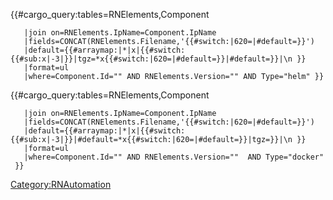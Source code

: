 <includeonly>
<tr>
<td>
{{{Service|}}}
</td>
<td>
{{{ReleaseNumber|}}}
</td>
<td>
{{{ReleaseDate|}}}
</td>
<td>
{{#cargo_query:tables=RNElements,Component
	|join on=RNElements.IpName=Component.IpName
	|fields=CONCAT(RNElements.Filename,'{{#switch:{{NAMESPACENUMBER}}|620={{SuperscriptCheck}}|#default=}}')
	|default={{#arraymap:{{{Containers|}}}|*|x|{{#switch:{{#sub:x|-3|}}|tgz=*x{{#switch:{{NAMESPACENUMBER}}|620={{SuperscriptFlag}}|#default=}}|#default=}}|\n }}
	|format=ul
	|where=Component.Id="{{{ComponentId|}}}" AND RNElements.Version="{{{ReleaseNumber|}}}" AND Type="helm" }}
</td>
<td>
{{#cargo_query:tables=RNElements,Component
	|join on=RNElements.IpName=Component.IpName
	|fields=CONCAT(RNElements.Filename,'{{#switch:{{NAMESPACENUMBER}}|620={{SuperscriptCheck}}|#default=}}')
	|default={{#arraymap:{{{Containers|}}}|*|x|{{#switch:{{#sub:x|-3|}}|#default=*x{{#switch:{{NAMESPACENUMBER}}|620={{SuperscriptFlag}}|#default=}}|tgz=}}|\n }}
	|format=ul
	|where=Component.Id="{{{ComponentId|}}}" AND RNElements.Version="{{{ReleaseNumber|}}}"  AND Type="docker" }}
</td>
</includeonly><noinclude>[[Category:RNAutomation]]</noinclude>



